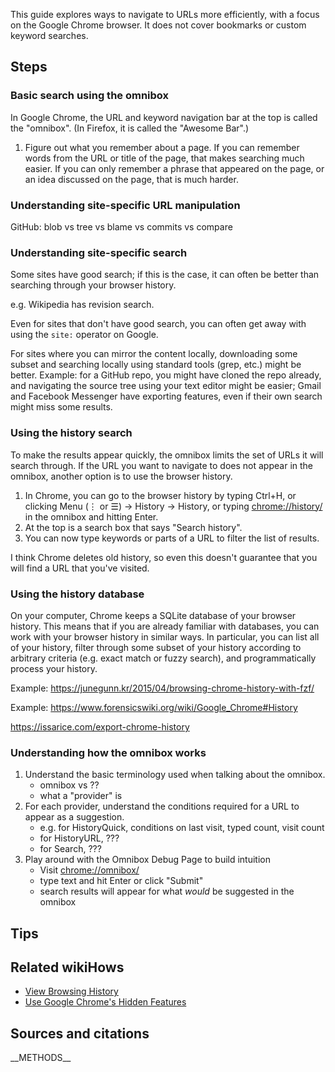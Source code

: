 This guide explores ways to navigate to URLs more efficiently, with a focus on the Google Chrome browser. It does not cover bookmarks or custom keyword searches.

==Steps==

===Basic search using the omnibox===

In Google Chrome, the URL and keyword navigation bar at the top is called the "omnibox". (In Firefox, it is called the "Awesome Bar".)

# Figure out what you remember about a page. If you can remember words from the URL or title of the page, that makes searching much easier. If you can only remember a phrase that appeared on the page, or an idea discussed on the page, that is much harder.

===Understanding site-specific URL manipulation===

GitHub: blob vs tree vs blame vs commits vs compare

===Understanding site-specific search===

Some sites have good search; if this is the case, it can often be better than searching through your browser history.

e.g. Wikipedia has revision search.

Even for sites that don't have good search, you can often get away with using the <code>site:</code> operator on Google.

For sites where you can mirror the content locally, downloading some subset and searching locally using standard tools (grep, etc.) might be better. Example: for a GitHub repo, you might have cloned the repo already, and navigating the source tree using your text editor might be easier; Gmail and Facebook Messenger have exporting features, even if their own search might miss some results.

===Using the history search===

To make the results appear quickly, the omnibox limits the set of URLs it will search through. If the URL you want to navigate to does not appear in the omnibox, another option is to use the browser history.

# In Chrome, you can go to the browser history by typing Ctrl+H, or clicking Menu (⋮ or ☰) → History → History, or typing chrome://history/ in the omnibox and hitting Enter.
# At the top is a search box that says "Search history".
# You can now type keywords or parts of a URL to filter the list of results.

I think Chrome deletes old history, so even this doesn't guarantee that you will find a URL that you've visited.

===Using the history database===

On your computer, Chrome keeps a SQLite database of your browser history. This means that if you are already familiar with databases, you can work with your browser history in similar ways. In particular, you can list all of your history, filter through some subset of your history according to arbitrary criteria (e.g. exact match or fuzzy search), and programmatically process your history.

Example: https://junegunn.kr/2015/04/browsing-chrome-history-with-fzf/

Example: https://www.forensicswiki.org/wiki/Google_Chrome#History

https://issarice.com/export-chrome-history

===Understanding how the omnibox works===

# Understand the basic terminology used when talking about the omnibox.
#* omnibox vs ??
#* what a "provider" is
# For each provider, understand the conditions required for a URL to appear as a suggestion.
#* e.g. for HistoryQuick, conditions on last visit, typed count, visit count
#* for HistoryURL, ???
#* for Search, ???
# Play around with the Omnibox Debug Page to build intuition
#* Visit chrome://omnibox/
#* type text and hit Enter or click "Submit"
#* search results will appear for what ''would'' be suggested in the omnibox

==Tips==

==Related wikiHows==

* [[View Browsing History]]
* [[Use Google Chrome's Hidden Features]]

== Sources and citations ==
{{reflist}}
__METHODS__
